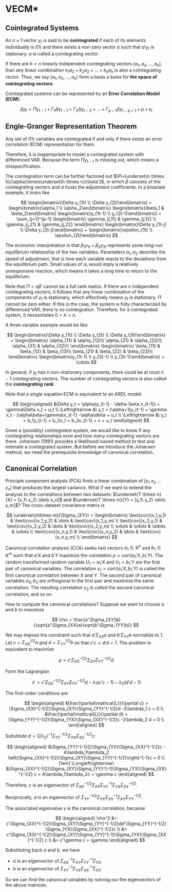 # VECM*

## Cointegrated Systems

::: {#def-coint2}
An $n \times 1$ vector $y_t$ is said to be **cointegrated** if each of its
elements individually is $I(1)$ and there exists a non-zero vector
$a$ such that $a'y_t$ is stationary. $a$ is called a cointegrating vector.
:::

If there are $h<n$ linearly independent cointegrating vectors $(a_1, a_2, \dots,a_h)$,
than any linear combination $k_1a_2 + k_2a_2+\dots+k_ha_h$ is also a cointegrating vector.
Thus, we say $(a_1, a_2, \dots,a_h)$ form a basis a basis for **the space of cointegrating vectors**.

Cointegrated systems can be represented by an **Error Correlation Model (ECM)**:

$$
\Delta y_t = \Pi y_{t-1} + \Gamma_1\Delta y_{t-1} + \Gamma_2\Delta y_{t-2} + \dots + 
\Gamma_{p-1}\Delta y_{t-p+1} + \mu+\epsilon_t
$$

::: {#thm-ecm}
## Engle-Granger Representation Theorem
Any set of $I(1)$ variables are cointegrated if and only if there exists an
error correlation (ECM) representation for them. 
:::

Therefore, it is inappropriate to model a cointegrated system with differenced VAR. 
Because the term $\Pi y_{t-1}$ is missing out, which means a misspecification. 

The cointegration term can be further factored out 
$\Pi=\underset{n \times h}{\alpha}\times\underset{h \times n}{\beta'}$, 
in which $\beta$ consists of the cointegrating vectors and $\alpha$
hosts the adjustment coefficients. In a bivariate example, it looks like

$$
\begin{bmatrix}\Delta y_{1t} \\ \Delta y_{2t}\end{bmatrix} = 
\begin{bmatrix}\alpha_1 \\ \alpha_2\end{bmatrix}
\begin{bmatrix}\beta_1 & \beta_2\end{bmatrix}
\begin{bmatrix}y_{1t-1} \\ y_{2t-1}\end{bmatrix} +
\sum_{j=1}^{p-1} 
\begin{bmatrix}
\gamma_{j,11} & \gamma_{j,12} \\ 
\gamma_{j,21} & \gamma_{j,22}
\end{bmatrix}
\begin{bmatrix}\Delta y_{1t-j} \\ \Delta y_{2t-j}\end{bmatrix} +
\begin{bmatrix}\epsilon_{1t} \\ \epsilon_{2t}\end{bmatrix}
$$

The economic interpretation is that $\beta_1 y_{1t} + \beta_2 y_{2t}$
represents some *long-run equilibrium* relationship of the two variables.
Parameters $\alpha_1,\alpha_2$ describe the speed of adjustment, that is
how each variable reacts to the deviations from the equilibrium path. 
Small values of $\alpha_i$ would imply a relatively unresponsive reaction, 
which means it takes a long time to return to the equilibrium.

Note that $\Pi = \alpha\beta'$ cannot be a full rank matrix. If 
there are $n$ independent cointegrating vectors, it follows that any linear
combination of the components of $y_t$ is stationary, which effectively means
$y_t$ is stationary. $\Pi$ cannot be zero either. If this is the case,
the system is fully characterized by differenced VAR, there is no cointegration. 
Therefore, for a cointegrated system, it necessitates $0<h<n$. 

A three variable example would be like:

$$
\begin{bmatrix}\Delta y_{1t} \\ \Delta y_{2t} \\ \Delta y_{3t}\end{bmatrix} = 
\begin{bmatrix}
\alpha_{11} & \alpha_{12}\\
\alpha_{21} & \alpha_{22}\\
\alpha_{31} & \alpha_{32}\\
\end{bmatrix}
\begin{bmatrix}
\beta_{11} & \beta_{12} & \beta_{13}\\
\beta_{21} & \beta_{22} & \beta_{23}\\
\end{bmatrix}
\begin{bmatrix}y_{1t-1} \\ y_{2t-1} \\ y_{3t-1}\end{bmatrix} +
\cdots
$$

In general, if $y_t$ has $n$ non-stationary components, there could be at most $n-1$ cointegrating
vectors. The number of cointegrating vectors is also called the **cointegrating rank**.

Note that a single equation ECM is equivalent to an ARDL model:

$$
\begin{aligned}
&\Delta y_t = \alpha(y_{t-1} - \delta-\beta x_{t-1}) + \gamma\Delta x_t + u_t \\
\Leftrightarrow &\ y_t = (\alpha+1)y_{t-1} + \gamma x_t - (\alpha\beta+\gamma)x_{t-1}
-\alpha\delta + u_t \\
\Leftrightarrow &\ y_t = b_1y_{t-1} + b_2x_t + b_3x_{t-1} + c + u_t
\end{aligned}
$$

Given a (possibly) cointegrated system, we would like to know if any cointegrating
relationships exist and how many cointegrating vectors are there. 
Johansen (1991) provides a likelihood-based method to test and estimate a
cointegrated system. But before we introduce the Johansen method, we need 
the prerequisite knowledge of canonical correlation. 

## Canonical Correlation

Principle component analysis (PCA) finds a linear combination of 
$[x_1\ x_2\ \dots x_n]$ that produces the largest variance. 
What if we want to extend the analysis to the correlations between two datasets:
$\underset{T \times n}{X} = [x_1\ x_2\ \dots x_n]$ and 
$\underset{T \times m}{Y} = [y_1\ y_2\ \dots y_m]$? The cross-dataset covariance matrix is

$$
\underset{n\times m}{\Sigma_{XY}} = 
\begin{bmatrix}
\text{cov}(x_1,y_1) & \text{cov}(x_1,y_2) & \dots & \text{cov}(x_1,y_m) \\
\text{cov}(x_2,y_1) & \text{cov}(x_2,y_2) & \dots & \text{cov}(x_2,y_m) \\
\vdots & \vdots & \ddots & \vdots \\
\text{cov}(x_n,y_1) & \text{cov}(x_n,y_2) & \dots & \text{cov}(x_n,y_m) \\
\end{bmatrix}
$$

Canonical correlation analysis (CCA) seeks two vectors $a_1 \in \mathbb R^n$
and $b_1 \in \mathbb R^m$ such that $a'X$ and $b'Y$ maximize the correlation 
$\rho =\text{corr}(a_1'X, b_1'Y)$. The random transformed random variable 
$U_1 = a_1'X$ and $V_1 = b_1'Y$ are the first pair of canonical variables. 
The correlation $\gamma_1=\text{corr}(a_1'X, b_1'Y)$ is called the first canonical 
correlation between $X$ and $Y$.
The second pair of canonical variables $a_2,b_2$ are orthogonal to the first pair and
maximize the same correlation. The resulting correlation $\gamma_2$ is called the 
second canonical correlation, and so on.

How to compute the canonical correlations? Suppose we want to choose $a$ and $b$ to maximize

$$
\rho = \frac{a'\Sigma_{XY}b}{\sqrt{a'\Sigma_{XX}a}\sqrt{b'\Sigma_{YY}b}}
$$

We may impose the constraint such that $a'\Sigma_{XX}a$ and $b'\Sigma_{YY}b$ 
normalize to $1$. Let $c = \Sigma_{XX}^{1/2} a$ and $d = \Sigma_{YY}^{1/2} b$
so that $c'c=d'd=1$. The problem is equivalent to maximize

$$
\rho = c'\Sigma_{XX}^{-1/2}\Sigma_{XY}\Sigma_{YY}^{-1/2}d
$$

Form the Lagrangian

$$
\mathcal{L} = c'\Sigma_{XX}^{-1/2}\Sigma_{XY}\Sigma_{YY}^{-1/2}d 
- \lambda_1(c'c-1) -\lambda_2(d'd -1)
$$

The first-order conditions are

$$
\begin{aligned}
&\frac{\partial\mathcal{L}}{\partial c} = \Sigma_{XX}^{-1/2}\Sigma_{XY}\Sigma_{YY}^{-1/2}d -2\lambda_1 c = 0 \\
&\frac{\partial\mathcal{L}}{\partial d} = \Sigma_{YY}^{-1/2}\Sigma_{YX}\Sigma_{XX}^{-1/2}c -2\lambda_2 d = 0 \\
\end{aligned}
$$

Substitute $d=(2\lambda_2)^{-1}\Sigma_{YY}^{-1/2}\Sigma_{YX}\Sigma_{XX}^{-1/2}c$:

$$
\begin{aligned}
&\Sigma_{YY}^{-1/2}\Sigma_{YX}\Sigma_{XX}^{-1/2}c - 4\lambda_1\lambda_2
\left(\Sigma_{XX}^{-1/2}\Sigma_{XY}\Sigma_{YY}^{-1/2}\right)^{-1}c = 0 \\[1em]
\Longleftrightarrow\ 
&\Sigma_{XX}^{-1/2}\Sigma_{XY}\Sigma_{YY}^{-1}\Sigma_{YX}\Sigma_{XX}^{-1/2} c = 
4\lambda_1\lambda_2c = \gamma c
\end{aligned}
$$

Therefore, $c$ is an eigenvector of $\Sigma_{XX}^{-1/2}\Sigma_{XY}\Sigma_{YY}^{-1}\Sigma_{YX}\Sigma_{XX}^{-1/2}$.

Reciprocally, $d$ is an eigenvector of $\Sigma_{YY}^{-1/2}\Sigma_{YX}\Sigma_{XX}^{-1}\Sigma_{XY}\Sigma_{YY}^{-1/2}$.

The associated eigenvalue $\gamma$ is the canonical correlation, because

$$
\begin{aligned}
\rho^2 &= c'\Sigma_{XX}^{-1/2}\Sigma_{XY}\Sigma_{YY}^{-1/2}dd'\Sigma_{YY}^{-1/2}\Sigma_{YX}\Sigma_{XX}^{-1/2}c \\
&= c'\Sigma_{XX}^{-1/2}\Sigma_{XY}\Sigma_{YY}^{-1}\Sigma_{YX}\Sigma_{XX}^{-1/2} c \\
&= c'\gamma c = \gamma
\end{aligned}
$$

Substituting back $a$ and $b$, we have

- $a$ is an eigenvector of $\Sigma_{XX}^{-1}\Sigma_{XY}\Sigma_{YY}^{-1}\Sigma_{YX}$
- $b$ is an eigenvector of $\Sigma_{YY}^{-1}\Sigma_{YX}\Sigma_{XX}^{-1}\Sigma_{XY}$

So we can find the canonical variables by solving our the eigenvectors of the above matrices.







